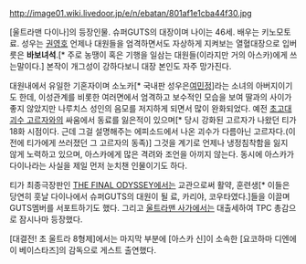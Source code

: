 http://image01.wiki.livedoor.jp/e/n/ebatan/801af1e1cba44f30.jpg

[울트라맨 다이나]의 등장인물. 슈퍼GUTS의 대장이며 나이는 46세. 배우는 키노모토 료. 성우는 [[권영호]]
언제나 대원들을 엄격하면서도 자상하게 지켜보는 열혈대장으로 입버릇은 '''바보녀석'''.[* 주로 농땡이 혹은 기행을 일삼는 대원들(이라지만 거의 아스카)에게 쓰는말이다.] 본작이 개그성이 강하다보니 대장 본인도 자주 망가진다.

대원내에서 유일한 기혼자이며 소노카[* 국내판 성우은[[여민정]]]라는 소녀의 아버지이기도 한데, 이성관계를 비롯한 여러면에서 엄격하고 보수적인 모습을 보여 딸과의 사이가 좋지 않았지만 나루치스 성인의 음모를 저지하게 되면서 많이 완화되었다.
예전 [[초고대괴수 고르자]]와의 싸움에서 동료를 잃은적이 있으며[* 당시 강화된 고르자가 나왔던 티가 18화 시점이다. 근데 그걸 설명해주는 에피소드에서 나온 괴수가 다름아닌 고르자다.(이전에 티가에게 쓰러졌던 그 고르자의 동족)] 그것을 계기로 언제나 냉정침착함을 잃지 않게 노력하고 있으며, 아스카에게 많은 격려와 조언을 아끼지 않는다.
동시에 아스카가 다이나라는 사실을 제일 먼저 눈치챈 인물이기도 하다.

티가 최종극장판인 [[THE FINAL ODYSSEY]]에서는 교관으로써 활약, 훈련생[* 이들은 당연히 훗날 다이나에서 슈퍼GUTS의 대원이 될 료, 카리야, 코우타였다.]들을 이끌며 GUTS멤버를 서포트하기도 했다. 그리고 [[울트라맨 사가]]에서는 대출세하여 TPC 총감으로 잠시나마 등장했다.

[대결전! 초 울트라 8형제]에서는 마지막 부분에 [아스카 신]이 소속한 [요코하마 디엔에이 베이스타즈]의 감독으로 게스트 출연했다.
